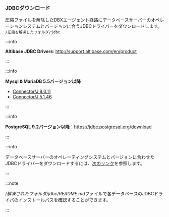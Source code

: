 ### JDBCダウンロード

圧縮ファイルを解除したDBXエージェント経路にデータベースサーバーのオペレーションシステムとバージョンに合うJDBCドライバーをダウンロードします。 `/圧縮を解凍したフォルダ/jdbc`

<InDoc product="altibase">

:::info

**Altibase JDBC Drivers**: http://support.altibase.com/en/product

:::

</InDoc>

<InDoc product="mysql">

:::info

**Mysql & MariaDB 5.5バージョン以降**

- [Connector/J 8.0.11](https://dev.mysql.com/downloads/connector/j/)
- [Connector/J 5.1.46](https://dev.mysql.com/downloads/connector/j/5.1.html)

:::

</InDoc>

<InDoc product="postgresql">

:::info

**PostgreSQL 9.2バージョン以降**：https://jdbc.postgresql.org/download

:::

</InDoc>

<InDoc product="cubrid">

:::info

データベースサーバーのオペレーティングシステムとバージョンに合わせたJDBCドライバーをダウンロードするには、[次のリンク](https://www.cubrid.com/downloads)を参照します。

:::

</InDoc>

<Xclude product='redis'>

:::note

*/解凍されたフォルダ/jdbc/README.md*ファイルで各データベースのJDBCドライバのインストールパスを確認することができます。

:::

</Xclude>
